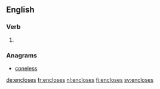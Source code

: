 ==English==

===Verb===
{{head|en}}

# {{en-third-person singular of|enclose}}

===Anagrams===
* [[coneless#English|coneless]]

[[de:encloses]]
[[fr:encloses]]
[[nl:encloses]]
[[fi:encloses]]
[[sv:encloses]]